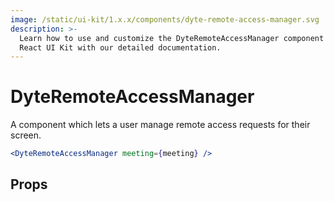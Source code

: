 ```yaml
---
image: /static/ui-kit/1.x.x/components/dyte-remote-access-manager.svg
description: >-
  Learn how to use and customize the DyteRemoteAccessManager component in Dyte's
  React UI Kit with our detailed documentation.
---
```


# DyteRemoteAccessManager

A component which lets a user manage remote access requests for their screen.

```jsx live
<DyteRemoteAccessManager meeting={meeting} />
```

## Props

<PropsTable of="dyte-remote-access-manager" />

<head>
  <title>React UI Kit DyteRemoteAccessManager</title>
</head>
